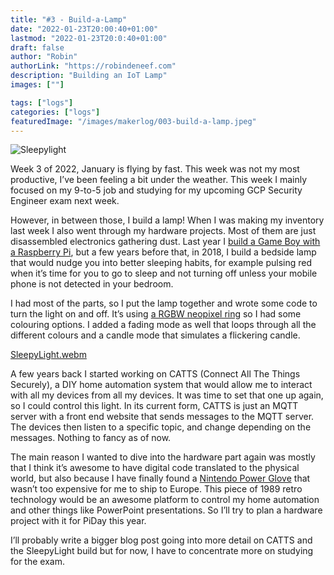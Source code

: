 ```yaml
---
title: "#3 - Build-a-Lamp"
date: "2022-01-23T20:00:40+01:00"
lastmod: "2022-01-23T20:0:40+01:00"
draft: false
author: "Robin"
authorLink: "https://robindeneef.com"
description: "Building an IoT Lamp"
images: [""]

tags: ["logs"]
categories: ["logs"]
featuredImage: "/images/makerlog/003-build-a-lamp.jpeg"
---
```


![Sleepylight](/images/makerlog/003-build-a-lamp.jpeg)

Week 3 of 2022, January is flying by fast. This week was not my most productive, I’ve been feeling a bit under the weather. This week I mainly focused on my 9-to-5 job and studying for my upcoming GCP Security Engineer exam next week.

However, in between those, I build a lamp! When I was making my inventory last week I also went through my hardware projects. Most of them are just disassembled electronics gathering dust. Last year I [build a Game Boy with a Raspberry Pi](https://robindeneef.com/blog/002-hardware-pigrrl), but a few years before that, in 2018, I build a bedside lamp that would nudge you into better sleeping habits, for example pulsing red when it’s time for you to go to sleep and not turning off unless your mobile phone is not detected in your bedroom.

I had most of the parts, so I put the lamp together and wrote some code to turn the light on and off. It’s using [a RGBW neopixel ring](https://www.adafruit.com/product/2851?ref=robindeneef.com) so I had some colouring options. I added a fading mode as well that loops through all the different colours and a candle mode that simulates a flickering candle.

[SleepyLight.webm](/images/makerlog/003-SleepyLight.webm)

A few years back I started working on CATTS (Connect All The Things Securely), a DIY home automation system that would allow me to interact with all my devices from all my devices. It was time to set that one up again, so I could control this light. In its current form, CATTS is just an MQTT server with a front end website that sends messages to the MQTT server. The devices then listen to a specific topic, and change depending on the messages. Nothing to fancy as of now.

The main reason I wanted to dive into the hardware part again was mostly that I think it’s awesome to have digital code translated to the physical world, but also because I have finally found a [Nintendo Power Glove](https://en.wikipedia.org/wiki/Power_Glove?ref=robindeneef.com) that wasn’t too expensive for me to ship to Europe. This piece of 1989 retro technology would be an awesome platform to control my home automation and other things like PowerPoint presentations. So I’ll try to plan a hardware project with it for PiDay this year.

I’ll probably write a bigger blog post going into more detail on CATTS and the SleepyLight build but for now, I have to concentrate more on studying for the exam.
